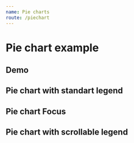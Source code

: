 ```yaml
---
name: Pie charts
route: /piechart
---
```



# Pie chart example

## Demo

## Pie chart with standart legend
<Playground>
    <PieChart
        noAnimation
        colors={ ['red', 'yellow', 'green', 'blue'] }
        legendPosition='inside'
        radius='75%'
        toolboxTooltip={{ saveAsImage: 'saving'}}
        title='pie chart'
        resultFormatType='percent'
        labelFontColor='black'
        tooltipTitle='title'
        center={ ['50%', '50%'] }
        data={ 
            [ 
                { name: 'Ruim', value: 25 },
                { name: 'Satisfatório', value: 10 },
                { name: 'Bom', value: 45 },
                { name: 'Ótimo', value: 10 },
            ] 
        }
    />
</Playground>

## Pie chart Focus
<Playground>
    <PieChart
        noAnimation
        colors={ ['red', 'yellow', 'green', 'blue'] }
        legendPosition='inside'
        focus='self'
        radius='75%'
        toolboxTooltip={{ saveAsImage: 'saving'}}
        title='pie chart'
        resultFormatType='percent'
        labelFontColor='black'
        tooltipTitle='title'
        center={ ['50%', '50%'] }
        data={ 
            [ 
                { name: 'Ruim', value: 25 },
                { name: 'Satisfatório', value: 10 },
                { name: 'Bom', value: 45 },
                { name: 'Ótimo', value: 10 },
            ] 
        }
    />
</Playground>

## Pie chart with scrollable legend
<Playground>
    <div style={ { width: '300px'} }>
        <PieChart
            legendType="scroll"
            colors={ ['blue', 'green', 'red', 'purple', 'black'] }
            legendPosition='inside'
            radius='75%'
            toolboxTooltip={{ saveAsImage: 'saving'}}
            title='pie chart'
            center={ ['50%', '50%'] }
            data={ 
                [ 
                    { name: "Sem treinamento", value: 25 },
                    { name: "Não utilizava EPI", value: 10 },
                    { name: "Não conhecia as normas", value: 45 },
                    { name: "Defeito de equipamento", value: 10 },
                    { name: "Improvisação", value: 90 }
                ] 
            }
        />
    </div>
</Playground>
